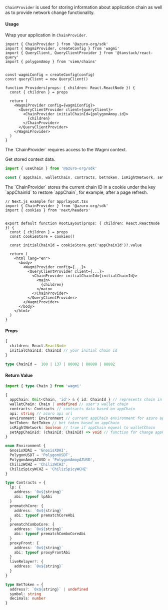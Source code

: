 
`ChainProvider` is used for storing information about application chain as well as to provide network change functionality.

#### Usage

Wrap your application in `ChainProvider`.

```tsx {1, 16, 18}
import { ChainProvider } from '@azuro-org/sdk'
import { WagmiProvider, createConfig } from 'wagmi'
import { QueryClient, QueryClientProvider } from '@tanstack/react-query'
import { polygonAmoy } from 'viem/chains'


const wagmiConfig = createConfig(config)
const queryClient = new QueryClient() 

function Providers(props: { children: React.ReactNode }) {
  const { children } = props

  return (
    <WagmiProvider config={wagmiConfig}>
      <QueryClientProvider client={queryClient}> 
        <ChainProvider initialChainId={polygonAmoy.id}>
          {children}
        </ChainProvider>
      </QueryClientProvider>
    </WagmiProvider>
  )
}
```

<Callout type="warning">
  The `ChainProvider` requires access to the Wagmi context.
</Callout>

Get stored context data.

```ts
import { useChain } from '@azuro-org/sdk'

const { appChain, walletChain, contracts, betToken, isRightNetwork, setAppChainId } = useChain()
```

<Callout type="info">
The `ChainProvider` stores the current chain ID in a cookie under the key `appChainId` to restore `appChain`, for example, after a page refresh.

```tsx {10, 17}
// Next.js example for app/layout.tsx
import { ChainProvider } from '@azuro-org/sdk'
import { cookies } from 'next/headers'


export default function RootLayout(props: { children: React.ReactNode }) {
  const { children } = props
  const cookieStore = cookies()

  const initialChainId = cookieStore.get('appChainId')?.value

  return (
    <html lang="en">
      <body>
        <WagmiProvider config={...}>
          <QueryClientProvider client={...}> 
            <ChainProvider initialChainId={initialChainId}>
              <main>
                {children}
              </main>
            </ChainProvider>
          </QueryClientProvider>
        </WagmiProvider>
      </body>
    </html>
  )
}
```
</Callout>

#### Props

```ts
{
  children: React.ReactNode
  initialChainId: ChainId // your initial chain id
}
```

```ts
type ChainId =  100 | 137 | 80002 | 88888 | 88882
```

#### Return Value

```ts
import { type Chain } from 'wagmi'

{
  appChain: Omit<Chain, 'id'> & { id: ChainId } // represents chain in whitch your application sends requests and receives data
  walletChain: Chain | undefined // user's wallet chain
  contracts: Contracts // contracts data based on appChain
  api: string // azuro api url
  environment: Environment // current appChain environment for azuro api
  betToken: BetToken // bet token based on appChain
  isRightNetwork: boolean // true if appChain equeal to walletChain
  setAppChainId: (chainId: ChainId) => void // function for change appChain
}
```

```ts
enum Environment {
  GnosisXDAI = 'GnosisXDAI',
  PolygonUSDT = 'PolygonUSDT',
  PolygonAmoyAZUSD = 'PolygonAmoyAZUSD',
  ChilizWCHZ = 'ChilizWCHZ',
  ChilizSpicyWCHZ = 'ChilizSpicyWCHZ'
}

type Contracts = {
  lp: {
    address: `0x${string}`
    abi: typeof lpAbi
  }
  prematchCore: {
    address: `0x${string}`
    abi: typeof prematchCoreAbi
  }
  prematchComboCore: {
    address: `0x${string}`
    abi: typeof prematchComboCoreAbi
  }
  proxyFront: {
    address: `0x${string}`
    abi: typeof proxyFrontAbi
  }
  liveRelayer?: {
    address: `0x${string}`
  }
}

type BetToken = {
  address?: `0x${string}` | undefined
  symbol: string
  decimals: number
}
```
